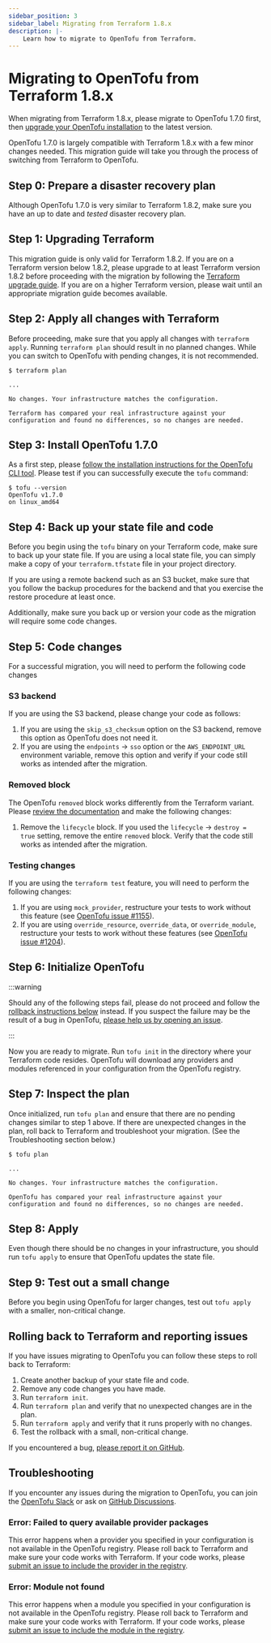 ```yaml
---
sidebar_position: 3
sidebar_label: Migrating from Terraform 1.8.x
description: |-
    Learn how to migrate to OpenTofu from Terraform.
---
```


# Migrating to OpenTofu from Terraform 1.8.x

When migrating from Terraform 1.8.x, please migrate to OpenTofu 1.7.0 first, then
[upgrade your OpenTofu installation](../upgrading.mdx) to the latest version.

OpenTofu 1.7.0 is largely compatible with Terraform 1.8.x with a few minor changes needed. This migration guide will
take you through the process of switching from Terraform to OpenTofu.

## Step 0: Prepare a disaster recovery plan

Although OpenTofu 1.7.0 is very similar to Terraform 1.8.2, make sure you have an up to date and *tested* disaster
recovery plan.

## Step 1: Upgrading Terraform

This migration guide is only valid for Terraform 1.8.2. If you are on a Terraform version below 1.8.2, please upgrade
to at least Terraform version 1.8.2 before proceeding with the migration by following the
[Terraform upgrade guide](https://developer.hashicorp.com/terraform/language/v1.7.x/upgrade-guides). If you are on a
higher Terraform version, please wait until an appropriate migration guide becomes available.

## Step 2: Apply all changes with Terraform

Before proceeding, make sure that you apply all changes with `terraform apply`. Running `terraform plan` should result
in no planned changes. While you can switch to OpenTofu with pending changes, it is not recommended.

```
$ terraform plan

...

No changes. Your infrastructure matches the configuration.

Terraform has compared your real infrastructure against your
configuration and found no differences, so no changes are needed.
```

## Step 3: Install OpenTofu 1.7.0

As a first step, please [follow the installation instructions for the OpenTofu CLI tool](install/index.mdx). Please test
if you can successfully execute the `tofu` command:

```
$ tofu --version
OpenTofu v1.7.0
on linux_amd64
```

## Step 4: Back up your state file and code

Before you begin using the `tofu` binary on your Terraform code, make sure to back up your state file. If you are using
a local state file, you can simply make a copy of your `terraform.tfstate` file in your project directory.

If you are using a remote backend such as an S3 bucket, make sure that you follow the backup procedures for the
backend and that you exercise the restore procedure at least once.

Additionally, make sure you back up or version your code as the migration will require some code changes.

## Step 5: Code changes

For a successful migration, you will need to perform the following code changes

### S3 backend

If you are using the S3 backend, please change your code as follows:

1. If you are using the `skip_s3_checksum` option on the S3 backend, remove this option as OpenTofu does not need it.
2. If you are using the `endpoints` &rarr; `sso` option or the `AWS_ENDPOINT_URL` environment variable, remove this option and verify if your code still works as intended after the migration.

### Removed block

The OpenTofu `removed` block works differently from the Terraform variant. Please [review the documentation](../../language/resources/syntax.mdx#removing-resources) and make the following changes:

1. Remove the `lifecycle` block. If you used the `lifecycle` &rarr; `destroy = true` setting, remove the entire `removed` block. Verify that the code still works as intended after the migration.

### Testing changes

If you are using the `terraform test` feature, you will need to perform the following changes:

1. If you are using `mock_provider`, restructure your tests to work without this feature (see [OpenTofu issue #1155](https://github.com/opentofu/opentofu/issues/1155)).
2. If you are using `override_resource`, `override_data`, or `override_module`, restructure your tests to work without these features (see [OpenTofu issue #1204](https://github.com/opentofu/opentofu/issues/1204)).

## Step 6: Initialize OpenTofu

:::warning

Should any of the following steps fail, please do not proceed and follow the
[rollback instructions below](#rolling-back-to-terraform-and-reporting-issues) instead.
If you suspect the failure may be the result of a bug in OpenTofu,
[please help us by opening an issue](https://github.com/opentofu/opentofu/issues).

:::

Now you are ready to migrate. Run `tofu init` in the directory where your Terraform code resides. OpenTofu will download
any providers and modules referenced in your configuration from the OpenTofu registry.

## Step 7: Inspect the plan

Once initialized, run `tofu plan` and ensure that there are no pending changes similar to step 1 above. If there are
unexpected changes in the plan, roll back to Terraform and troubleshoot your migration. (See the Troubleshooting section
below.)

```
$ tofu plan

...

No changes. Your infrastructure matches the configuration.

OpenTofu has compared your real infrastructure against your
configuration and found no differences, so no changes are needed.
```

## Step 8: Apply

Even though there should be no changes in your infrastructure, you should run `tofu apply` to ensure that OpenTofu
updates the state file.

## Step 9: Test out a small change

Before you begin using OpenTofu for larger changes, test out `tofu apply` with a smaller, non-critical
change.

## Rolling back to Terraform and reporting issues

If you have issues migrating to OpenTofu you can follow these steps to roll back to Terraform:

1. Create another backup of your state file and code.
2. Remove any code changes you have made.
3. Run `terraform init`.
4. Run `terraform plan` and verify that no unexpected changes are in the plan.
5. Run `terraform apply` and verify that it runs properly with no changes.
6. Test the rollback with a small, non-critical change.

If you encountered a bug, [please report it on GitHub](https://github.com/opentofu/opentofu/issues).

## Troubleshooting

If you encounter any issues during the migration to OpenTofu, you can join the [OpenTofu Slack](/slack) or ask on
[GitHub Discussions](https://github.com/orgs/opentofu/discussions).

### Error: Failed to query available provider packages

This error happens when a provider you specified in your configuration is not available in the OpenTofu registry.
Please roll back to Terraform and make sure your code works with Terraform. If your code works, please
[submit an issue to include the provider in the registry](https://github.com/opentofu/registry/issues/).

### Error: Module not found

This error happens when a module you specified in your configuration is not available in the OpenTofu registry.
Please roll back to Terraform and make sure your code works with Terraform. If your code works, please
[submit an issue to include the module in the registry](https://github.com/opentofu/registry/issues/).